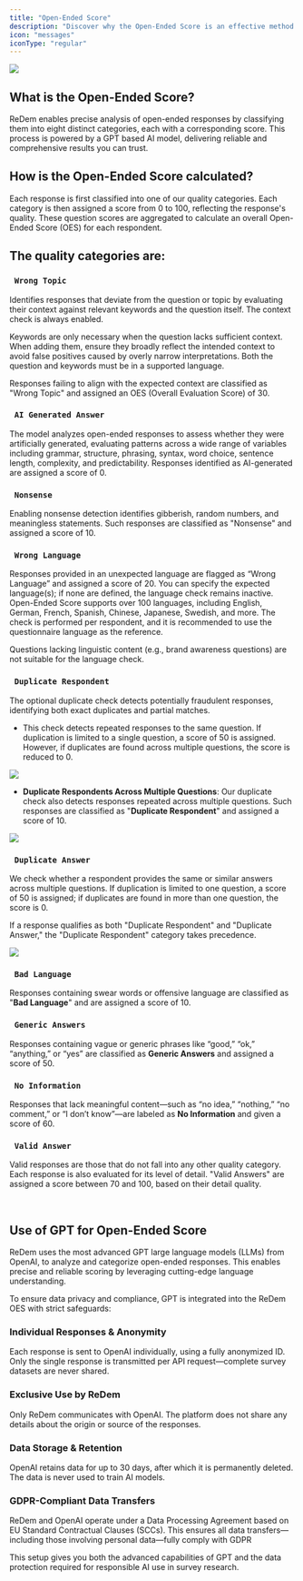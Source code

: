 ```yaml
---
title: "Open-Ended Score"
description: "Discover why the Open-Ended Score is an effective method for detecting poor data quality."
icon: "messages"
iconType: "regular"
---
```


![](</images/Open-Ended-Responses Evaluation Example.png>)

## What is the Open-Ended Score?

ReDem enables precise analysis of open-ended responses by classifying them into eight distinct categories, each with a corresponding score. This process is powered by a GPT based AI model, delivering reliable and comprehensive results you can trust. 

## How is the Open-Ended Score calculated?

Each response is first classified into one of our quality categories. Each category is then assigned a score from 0 to 100, reflecting the response's quality. These question scores are aggregated to calculate an overall Open-Ended Score (OES) for each respondent.

## The quality categories are: 

### `  Wrong Topic  `

Identifies responses that deviate from the question or topic by evaluating their context against relevant keywords and the question itself. The context check is always enabled.

Keywords are only necessary when the question lacks sufficient context. When adding them, ensure they broadly reflect the intended context to avoid false positives caused by overly narrow interpretations. Both the question and keywords must be in a supported language.

Responses failing to align with the expected context are classified as "Wrong Topic" and assigned an OES (Overall Evaluation Score) of 30.
### `  AI Generated Answer  `

The model analyzes open-ended responses to assess whether they were artificially generated, evaluating patterns across a wide range of variables including grammar, structure, phrasing, syntax, word choice, sentence length, complexity, and predictability. Responses identified as AI-generated are assigned a score of 0.

### `  Nonsense  `

Enabling nonsense detection identifies gibberish, random numbers, and meaningless statements. Such responses are classified as "Nonsense" and assigned a score of 10.

### `  Wrong Language  `

Responses provided in an unexpected language are flagged as “Wrong Language” and assigned a score of 20. You can specify the expected language(s); if none are defined, the language check remains inactive. Open-Ended Score supports over 100 languages, including English, German, French, Spanish, Chinese, Japanese, Swedish, and more. The check is performed per respondent, and it is recommended to use the questionnaire language as the reference.

<Note> Questions lacking linguistic content (e.g., brand awareness questions) are not suitable for the language check.</Note>

### `  Duplicate Respondent  `

The optional duplicate check detects potentially fraudulent responses, identifying both exact duplicates and partial matches.

* This check detects repeated responses to the same question. If duplication is limited to a single question, a score of 50 is assigned. However, if duplicates are found across multiple questions, the score is reduced to 0.

![](</images/Duplicate Respondents in Single Question.png>)

* **Duplicate Respondents Across Multiple Questions**: Our duplicate check also detects responses repeated across multiple questions. Such responses are classified as "**Duplicate Respondent**" and assigned a score of 10.

![](</images/Duplicate Respondents in multiple questions.png>)

### `  Duplicate Answer  `

We check whether a respondent provides the same or similar answers across multiple questions. If duplication is limited to one question, a score of 50 is assigned; if duplicates are found in more than one question, the score is 0.

<Note> If a response qualifies as both "Duplicate Respondent" and "Duplicate Answer," the "Duplicate Respondent" category takes precedence.</Note>

![](</images/Duplicate Answer.png>)

### `  Bad Language  `

Responses containing swear words or offensive language are classified as "**Bad Language**" and are assigned a score of 10.

### `  Generic Answers  `

Responses containing vague or generic phrases like “good,” “ok,” “anything,” or “yes” are classified as **Generic Answers** and assigned a score of 50.

### `  No Information  `

Responses that lack meaningful content—such as “no idea,” “nothing,” “no comment,” or “I don’t know”—are labeled as **No Information** and given a score of 60.

### `  Valid Answer  `

Valid responses are those that do not fall into any other quality category. Each response is also evaluated for its level of detail. "Valid Answers" are assigned a score between 70 and 100, based on their detail quality.

<br />

## Use of GPT for Open-Ended Score

ReDem uses the most advanced GPT large language models (LLMs) from OpenAI, to analyze and categorize open-ended responses. This enables precise and reliable scoring by leveraging cutting-edge language understanding.

To ensure data privacy and compliance, GPT is integrated into the ReDem OES with strict safeguards:

### Individual Responses & Anonymity

Each response is sent to OpenAI individually, using a fully anonymized ID. Only the single response is transmitted per API request—complete survey datasets are never shared.

### Exclusive Use by ReDem

Only ReDem communicates with OpenAI. The platform does not share any details about the origin or source of the responses.

### Data Storage & Retention

OpenAI retains data for up to 30 days, after which it is permanently deleted. The data is never used to train AI models.

### GDPR-Compliant Data Transfers

ReDem and OpenAI operate under a Data Processing Agreement based on EU Standard Contractual Clauses (SCCs). This ensures all data transfers—including those involving personal data—fully comply with GDPR

This setup gives you both the advanced capabilities of GPT and the data protection required for responsible AI use in survey research.